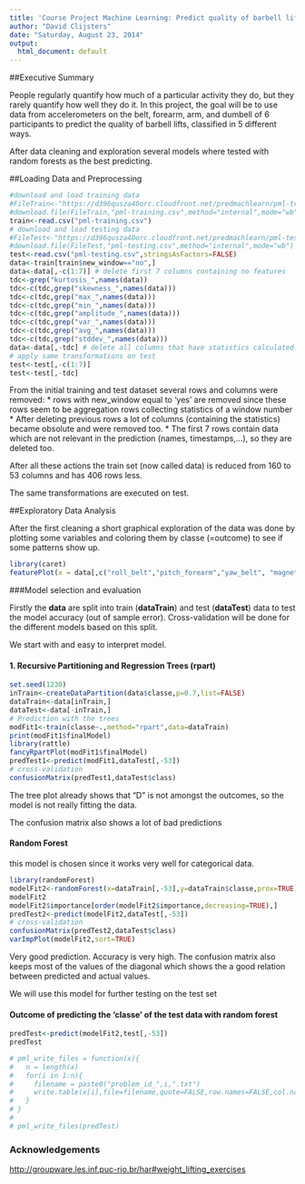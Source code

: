 ```yaml
---
title: 'Course Project Machine Learning: Predict quality of barbell lifts'
author: "David Clijsters"
date: "Saturday, August 23, 2014"
output:
  html_document: default
---
```

##Executive Summary

People regularly quantify how much of a particular activity they do, but they rarely quantify how well they do it. In this project, the goal will be to use data from accelerometers on the belt, forearm, arm, and dumbell of 6 participants to predict the quality of barbell lifts, classified in 5 different ways.

After data cleaning and exploration several models where tested with random forests as the best predicting.

##Loading Data and Preprocessing

```r
#download and load training data
#FileTrain<-"https://d396qusza40orc.cloudfront.net/predmachlearn/pml-training.csv"
#download.file(FileTrain,"pml-training.csv",method="internal",mode="wb")
train<-read.csv("pml-training.csv")
# download and load testing data
#FileTest<-"https://d396qusza40orc.cloudfront.net/predmachlearn/pml-testing.csv"
#download.file(FileTest,"pml-testing.csv",method="internal",mode="wb")
test<-read.csv("pml-testing.csv",stringsAsFactors=FALSE)
data<-train[train$new_window=="no",]
data<-data[,-c(1:7)] # delete first 7 columns containing no features
tdc<-grep("kurtosis_",names(data))
tdc<-c(tdc,grep("skewness_",names(data)))
tdc<-c(tdc,grep("max_",names(data)))
tdc<-c(tdc,grep("min_",names(data)))
tdc<-c(tdc,grep("amplitude_",names(data)))
tdc<-c(tdc,grep("var_",names(data)))
tdc<-c(tdc,grep("avg_",names(data)))
tdc<-c(tdc,grep("stddev_",names(data)))
data<-data[,-tdc] # delete all columns that have statistics calculated
# apply same transformations on test
test<-test[,-c(1:7)]
test<-test[,-tdc]
```

From the initial training and test dataset several rows and columns were removed:
* rows with new_window equal to 'yes' are removed since these rows seem to be aggregation rows collecting statistics of a window number
* After deleting previous rows a lot of columns (containing the statistics) became obsolute and were removed too.
* The first 7 rows contain data which are not relevant in the prediction (names, timestamps,...), so they are deleted too.

After all these actions the train set (now called data) is reduced from 160 to 53 columns and has 406 rows less.

The same transformations are executed on test.


##Exploratory Data Analysis

After the first cleaning a short graphical exploration of the data was done by plotting some variables and coloring them by classe (=outcome) to see if some patterns show up.

```r
library(caret)
featurePlot(x = data[,c("roll_belt","pitch_forearm","yaw_belt", "magnet_dumbbell_z")], y = factor(data$classe), plot="pairs",pch=46,main="Pairs plot of some variables")

```

###Model selection and evaluation


Firstly the **data** are split into train (**dataTrain**) and test (**dataTest**) data to test the model accuracy (out of sample error).
Cross-validation will be done for the different models based on this split.

We start with and easy to interpret model.

#### 1. Recursive Partitioning and Regression Trees (rpart)
```r
set.seed(1230)
inTrain<-createDataPartition(data$classe,p=0.7,list=FALSE)
dataTrain<-data[inTrain,]
dataTest<-data[-inTrain,]
# Prediction with the trees
modFit1<-train(classe~.,method="rpart",data=dataTrain)
print(modFit1$finalModel)
library(rattle)
fancyRpartPlot(modFit1$finalModel)
predTest1<-predict(modFit1,dataTest[,-53])
# cross-validation
confusionMatrix(predTest1,dataTest$class)
```

The tree plot already shows that "D" is not amongst the outcomes, so the model is not really fitting the data.

The confusion matrix also shows a lot of bad predictions

#### Random Forest

this model is chosen since it works very well for categorical data.

```r
library(randomForest)
modelFit2<-randomForest(x=dataTrain[,-53],y=dataTrain$classe,prox=TRUE)
modelFit2
modelFit2$importance[order(modelFit2$importance,decreasing=TRUE),]
predTest2<-predict(modelFit2,dataTest[,-53])
# cross-validation
confusionMatrix(predTest2,dataTest$class)
varImpPlot(modelFit2,sort=TRUE)
```
Very good prediction. Accuracy is very high. 
The confusion matrix also keeps most of the values of the diagonal which shows the a good relation between predicted and actual values.

We will use this model for further testing on the test set


#### Outcome of predicting the 'classe' of the test data with random forest

```r
predTest<-predict(modelFit2,test[,-53])
predTest

# pml_write_files = function(x){
#   n = length(x)
#   for(i in 1:n){
#     filename = paste0("problem_id_",i,".txt")
#     write.table(x[i],file=filename,quote=FALSE,row.names=FALSE,col.names=FALSE)
#   }
# }
# 
# pml_write_files(predTest)
```

### Acknowledgements
<http://groupware.les.inf.puc-rio.br/har#weight_lifting_exercises>